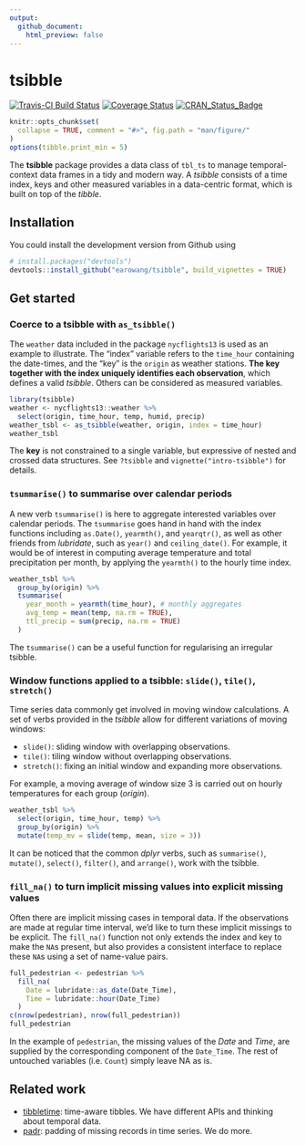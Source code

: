 ```yaml
---
output:
  github_document:
    html_preview: false
---
```


<!-- README.md is generated from README.Rmd. Please edit that file -->

# tsibble

[![Travis-CI Build Status](https://travis-ci.org/earowang/tsibble.svg?branch=master)](https://travis-ci.org/earowang/tsibble)
[![Coverage Status](https://img.shields.io/codecov/c/github/earowang/tsibble/master.svg)](https://codecov.io/github/earowang/tsibble?branch=master)
[![CRAN_Status_Badge](http://www.r-pkg.org/badges/version/tsibble)](https://cran.r-project.org/package=tsibble)

```r
knitr::opts_chunk$set(
  collapse = TRUE, comment = "#>", fig.path = "man/figure/"
)
options(tibble.print_min = 5)
```

The **tsibble** package provides a data class of `tbl_ts` to manage temporal-context data frames in a tidy and modern way. A *tsibble* consists of a time index, keys and other measured variables in a data-centric format, which is built on top of the *tibble*.

## Installation

You could install the development version from Github using

```r
# install.packages("devtools")
devtools::install_github("earowang/tsibble", build_vignettes = TRUE)
```

## Get started

### Coerce to a tsibble with `as_tsibble()`

The `weather` data included in the package `nycflights13` is used as an example to illustrate. The "index" variable refers to the `time_hour` containing the date-times, and the "key" is the `origin` as weather stations. **The key together with the index uniquely identifies each observation**, which defines a valid *tsibble*. Others can be considered as measured variables.

```r
library(tsibble)
weather <- nycflights13::weather %>% 
  select(origin, time_hour, temp, humid, precip)
weather_tsbl <- as_tsibble(weather, origin, index = time_hour)
weather_tsbl
```

The **key** is not constrained to a single variable, but expressive of nested and crossed data structures. See `?tsibble` and `vignette("intro-tsibble")` for details.

### `tsummarise()` to summarise over calendar periods

A new verb `tsummarise()` is here to aggregate interested variables over calendar periods. The `tsummarise` goes hand in hand with the index functions including `as.Date()`, `yearmth()`, and `yearqtr()`, as well as other friends from *lubridate*, such as `year()` and `ceiling_date()`. For example, it would be of interest in computing average temperature and total precipitation per month, by applying the `yearmth()` to the hourly time index.

```r
weather_tsbl %>%
  group_by(origin) %>%
  tsummarise(
    year_month = yearmth(time_hour), # monthly aggregates
    avg_temp = mean(temp, na.rm = TRUE),
    ttl_precip = sum(precip, na.rm = TRUE)
  )
```

The `tsummarise()` can be a useful function for regularising an irregular tsibble.

### Window functions applied to a tsibble: `slide()`, `tile()`, `stretch()`

Time series data commonly get involved in moving window calculations. A set of verbs provided in the *tsibble* allow for different variations of moving windows:

* `slide()`: sliding window with overlapping observations.
* `tile()`: tiling window without overlapping observations.
* `stretch()`: fixing an initial window and expanding more observations.

For example, a moving average of window size 3 is carried out on hourly temperatures for each group (*origin*).

```r
weather_tsbl %>% 
  select(origin, time_hour, temp) %>% 
  group_by(origin) %>% 
  mutate(temp_mv = slide(temp, mean, size = 3))
```

It can be noticed that the common *dplyr* verbs, such as `summarise()`, `mutate()`, `select()`, `filter()`, and `arrange()`, work with the tsibble. 

### `fill_na()` to turn implicit missing values into explicit missing values

Often there are implicit missing cases in temporal data. If the observations are made at regular time interval, we'd like to turn these implicit missings to be explicit. The `fill_na()` function not only extends the index and key to make the `NA`s present, but also provides a consistent interface to replace these `NA`s using a set of name-value pairs.

```r
full_pedestrian <- pedestrian %>%
  fill_na(
    Date = lubridate::as_date(Date_Time),
    Time = lubridate::hour(Date_Time)
  )
c(nrow(pedestrian), nrow(full_pedestrian))
full_pedestrian
```

In the example of `pedestrian`, the missing values of the *Date* and *Time*, are supplied by the corresponding component of the `Date_Time`. The rest of untouched variables (i.e. `Count`) simply leave NA as is.

## Related work

* [tibbletime](https://github.com/business-science/tibbletime): time-aware tibbles. We have different APIs and thinking about temporal data.
* [padr](https://github.com/EdwinTh/padr): padding of missing records in time series. We do more.
